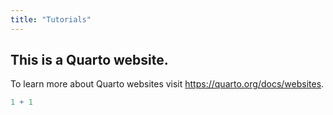 ---
title: "Tutorials"
---

## This is a Quarto website.

To learn more about Quarto websites visit <https://quarto.org/docs/websites>.

```{r}
1 + 1
```
